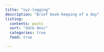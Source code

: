 ```yaml
---
title: "xyz-logging"
description: "Brief book-keeping of a day"
listing: 
  contents: posts
  sort: "date desc"
  categories: true
  feed: true

---
```







